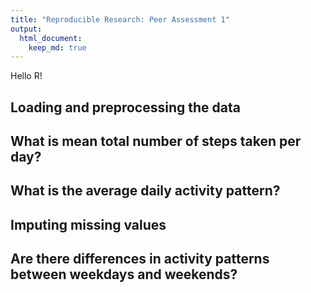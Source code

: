 ```yaml
---
title: "Reproducible Research: Peer Assessment 1"
output: 
  html_document:
    keep_md: true
---
```

Hello R!

## Loading and preprocessing the data


## What is mean total number of steps taken per day?


## What is the average daily activity pattern?



## Imputing missing values



## Are there differences in activity patterns between weekdays and weekends?

